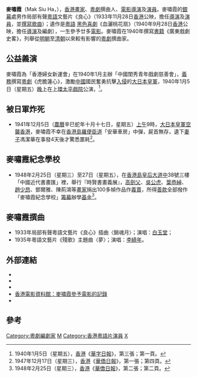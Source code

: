 {{藝人
|姓名 = 麥嘯霞
|類型 = 男藝人
|圖片 =<!--建議使用自由版權圖像-->
|圖片尺寸 =
|圖片簡介 =
|本名 =
|羅馬拼音 = Mak Siu Ha
|英文名 =
|暱稱 =
|其他藝名 =
|國籍 = {{HKG-1910}}
|民族 =
|籍貫 =
|出生日期 = 1904年
|出生地點 =
|逝世日期 = {{death date and age|1941|12|5|1904|0|0}}
|逝世地點 = {{HKG-1941}}[[羅便臣道|羅便臣道]]
|職業 =
|語言 =
|教育程度 =
|宗教信仰 =
|配偶 = 馮潔華
|兒女 =
|父母 =
|音樂類型 =
|演奏樂器 =
|出道地點 =
|出道作 =
|出道日期 =
|代表作 =
|活躍年代 =
|唱片公司 =
|經紀公司 =
|網站 =
|相關團體 =
|獎項 =
|IMDb = 5980250
|現任成員 =
|過往成員 =
|音樂專輯 =
|電影 =
|主持節目 =
|電視劇 =
|廣播劇 =
|舞台劇 =
|書籍 =
}}
'''麥嘯霞'''（Mak Siu Ha，{{bd|1904年||1941年|12月5日}}），[[香港|香港]][[畫家|畫家]]、[[粵劇|粵劇]]撰曲人、[[電影|電影]][[導演|導演]]及[[演員|演員]]。麥嘯霞的[[銀幕|銀幕]]處男作局部有聲[[粵語|粵語]]文藝片《良心》（1933年11月28日[[香港|香港]]公映，擔任[[導演|導演]]及[[演員|演員]]，並[[撰寫|撰寫]][[歌曲|歌曲]]）；遺作是[[粵語|粵語]] [[黑色|黑色]][[喜劇|喜劇]]《血灑桃花扇》（1940年9月28日[[香港|香港]]公映，擔任[[導演|導演]]及編劇），一生參予廿多[[電影|電影]]。麥嘯霞在1940年撰寫[[書籍|書籍]]《廣東戲劇史畧》，列舉從[[明朝|明朝]]至[[清朝|清朝]]以來較有影響的[[粵劇|粵劇]]撰曲家。

== 公益義演 ==
麥嘯霞為「香港婦女新運會」在1940年1月主辦「中國閨秀青年戲劇慈善會」，[[義務|義務]]撰寫[[粵劇|粵劇]]《虎膽蓮心》，激勵[[中國|中國]]國民奮勇抗擊[[入侵|入侵]]的[[大日本皇軍|大日本皇軍]]，1940年1月5日（星期五）[[晚上|晚上]]在[[上環|上環]][[太平戲院|太平戲院]]公演，<ref>1940年1月5日（星期五），[[香港|香港]]《[[華字日報|華字日報]]》，第三張；第一頁。</ref>。

== 被日軍炸死 ==
* 1941年12月5日（[[農曆|農曆]]辛巳蛇年十月十七日，星期五）[[上午|上午]]9時，[[大日本皇軍|大日本皇軍]][[空襲|空襲]][[香港|香港]]，麥嘯霞不幸在[[香港島|香港島]][[羅便臣道|羅便臣道]]「安華車房」中彈，屍首無存，遺下[[妻子|妻子]]馮潔華在事發4天後才驚悉噩耗<ref>1947年12月17日（星期三），[[香港|香港]]《[[華僑日報|華僑日報]]》，第一張；第四頁。</ref>。

== 麥嘯霞紀念學校 ==
* 1948年2月25日（星期三）至27日（星期五），在[[香港島|香港島]][[皇后大道中|皇后大道中]]38號三樓「中國近代書畫匯」裡，舉行『時賢書畫義展』，[[高劍父|高劍父]]、[[吳公虎|吳公虎]]、[[葉恭綽|葉恭綽]]、[[趙少昂|趙少昂]]、鄧爾雅、陳荊鴻等[[畫家|畫家]]捐出100多幀作品作[[義賣|義賣]]，所得[[善款|善款]]全部撥作「麥嘯霞紀念學校」[[籌募|籌募]]辦學[[基金|基金]]<ref>1948年2月25日（星期三），[[香港|香港]]《[[華僑日報|華僑日報]]》，第二張；第二頁。</ref>。

== 麥嘯霞撰曲 ==
* 1933年局部有聲粵語文藝片《良心》插曲〈銷魂月〉；演唱：[[白玉堂|白玉堂]]；
* 1935年粵語文藝片《殘歌》主題曲〈夢〉；演唱：[[李綺年|李綺年]]。

== 外部連結 ==
* {{imdb name|5980250}}{{en}}
* {{hkmdb name|55}}
* {{Mtime people|1248813}}
* [http://ipac.hkfa.lcsd.gov.hk:81/ipac20/ipac.jsp?session=12963C4V42K44.229&profile=hkfa&uri=link=3100024@!5082@!3100018@!3100028&aspect=basic_search&menu=search&ri=1&source=192.168.110.61@!horizon&term=%E9%BA%A5%E5%98%AF%E9%9C%9E%2C&index=NAMEBRP 香港電影資料館：麥嘯霞參予電影的記錄]{{dead link|date=2018年5月 |bot=InternetArchiveBot |fix-attempted=yes }}
* {{youtube|L_r7dCbPESE|麥嘯霞撰曲：《殘歌》主題曲〈夢〉}}

== 參考 ==
{{Reflist}}

[[Category:粵劇編劇家|Category:粵劇編劇家]]
[[Category:香港電影導演|M]]
[[Category:香港粵語片演員|Category:香港粵語片演員]]
[[Category:麥姓|X]]